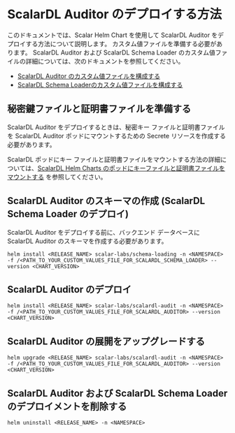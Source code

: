 ---
---

# ScalarDL Auditor のデプロイする方法


<TranslationBanner />

このドキュメントでは、Scalar Helm Chart を使用して ScalarDL Auditor をデプロイする方法について説明します。 カスタム値ファイルを準備する必要があります。 ScalarDL Auditor および ScalarDL Schema Loader のカスタム値ファイルの詳細については、次のドキュメントを参照してください。

* [ScalarDL Auditor のカスタム値ファイルを構成する](configure-custom-values-scalardl-auditor.mdx)
* [ScalarDL Schema Loaderのカスタム値ファイルを構成する](configure-custom-values-scalardl-schema-loader.mdx)

## 秘密鍵ファイルと証明書ファイルを準備する

ScalarDL Auditor をデプロイするときは、秘密キー ファイルと証明書ファイルを ScalarDL Auditor ポッドにマウントするための Secrete リソースを作成する必要があります。

ScalarDL ポッドにキー ファイルと証明書ファイルをマウントする方法の詳細については、[ScalarDL Helm Charts のポッドにキーファイルと証明書ファイルをマウントする](mount-files-or-volumes-on-scalar-pods.mdx#scalardl-helm-charts-のポッドにキーファイルと証明書ファイルをマウントする) を参照してください。

## ScalarDL Auditor のスキーマの作成 (ScalarDL Schema Loader のデプロイ)

ScalarDL Auditor をデプロイする前に、バックエンド データベースに ScalarDL Auditor のスキーマを作成する必要があります。

```console
helm install <RELEASE_NAME> scalar-labs/schema-loading -n <NAMESPACE> -f /<PATH_TO_YOUR_CUSTOM_VALUES_FILE_FOR_SCALARDL_SCHEMA_LOADER> --version <CHART_VERSION>
```

## ScalarDL Auditor のデプロイ

```console
helm install <RELEASE_NAME> scalar-labs/scalardl-audit -n <NAMESPACE> -f /<PATH_TO_YOUR_CUSTOM_VALUES_FILE_FOR_SCALARDL_AUDITOR> --version <CHART_VERSION>
```

## ScalarDL Auditor の展開をアップグレードする

```console
helm upgrade <RELEASE_NAME> scalar-labs/scalardl-audit -n <NAMESPACE> -f /<PATH_TO_YOUR_CUSTOM_VALUES_FILE_FOR_SCALARDL_AUDITOR> --version <CHART_VERSION>
```

## ScalarDL Auditor および ScalarDL Schema Loader のデプロイメントを削除する

```console
helm uninstall <RELEASE_NAME> -n <NAMESPACE>
```
